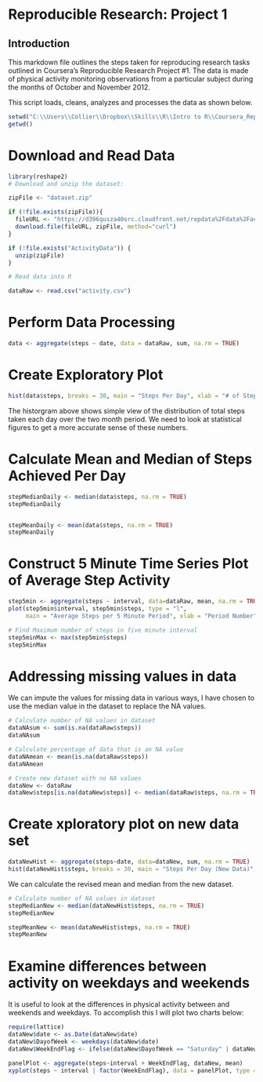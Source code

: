 # Reproducible Research: Project 1

## Introduction
This markdown file outlines the steps taken for reproducing research tasks outlined in Coursera's Reproducible Research Project #1.  The data is made of physical activity monitoring observations from a particular subject during the months of October and November 2012.

This script loads, cleans, analyzes and processes the data as shown below.


```r
setwd("C:\\Users\\Collier\\Dropbox\\Skills\\R\\Intro to R\\Coursera_ReproducibleResearch\\Project1")
getwd()
```


# Download and Read Data
```r
library(reshape2)
# Download and unzip the dataset:

zipFile <- "dataset.zip"

if (!file.exists(zipFile)){
  fileURL <- "https://d396qusza40orc.cloudfront.net/repdata%2Fdata%2Factivity.zip"
  download.file(fileURL, zipFile, method="curl")
} 

if (!file.exists("ActivityData")) { 
  unzip(zipFile) 
}

# Read data into R

dataRaw <- read.csv("activity.csv")
```

# Perform Data Processing
```r
data <- aggregate(steps ~ date, data = dataRaw, sum, na.rm = TRUE)
```

# Create Exploratory Plot
```r
hist(data$steps, breaks = 30, main = "Steps Per Day", xlab = "# of Steps", ylab = "Frequency Achieved")
```

The historgram above shows simple view of the distribution of total steps taken each day over the two month period.  We need to look at statistical figures to get a more accurate sense of these numbers.

# Calculate Mean and Median of Steps Achieved Per Day
```r
stepMedianDaily <- median(data$steps, na.rm = TRUE)
stepMedianDaily


stepMeanDaily <- mean(data$steps, na.rm = TRUE)
stepMeanDaily
```

# Construct 5 Minute Time Series Plot of Average Step Activity
```r
step5min <- aggregate(steps ~ interval, data=dataRaw, mean, na.rm = TRUE)
plot(step5min$interval, step5min$steps, type = "l", 
     main = "Average Steps per 5 Minute Period", xlab = "Period Number",ylab="# of Steps")

# Find Maximum number of steps in five minute interval
step5minMax <- max(step5min$steps)
step5minMax
```

# Addressing missing values in data
We can impute the values for missing data in various ways, I have chosen to use the median value in the dataset to replace the NA values.
```r
# Calculate number of NA values in dataset
dataNAsum <- sum(is.na(dataRaw$steps))
dataNAsum

# Calculate percentage of data that is an NA value
dataNAmean <- mean(is.na(dataRaw$steps))
dataNAmean

# Create new dataset with no NA values
dataNew <- dataRaw
dataNew$steps[is.na(dataNew$steps)] <- median(dataRaw$steps, na.rm = TRUE)
```

# Create xploratory plot on new data set
```r
dataNewHist <- aggregate(steps~date, data=dataNew, sum, na.rm = TRUE)
hist(dataNewHist$steps, breaks = 30, main = "Steps Per Day (New Data)", xlab = "# of Steps",     ylab = "Frequency Achieved")
```

We can calculate the revised mean and median from the new dataset.
```r
# Calculate number of NA values in dataset
stepMedianNew <- median(dataNewHist$steps, na.rm = TRUE)
stepMedianNew

stepMeanNew <- mean(dataNewHist$steps, na.rm = TRUE)
stepMeanNew
```

# Examine differences between activity on weekdays and weekends
It is useful to look at the differences in physical activity between and weekends and weekdays.  To accomplish this I will plot two charts below:
```r
require(lattice)
dataNew$date <- as.Date(dataNew$date)
dataNew$DayofWeek <- weekdays(dataNew$date)
dataNew$WeekEndFlag <- ifelse(dataNew$DayofWeek == "Saturday" | dataNew$DayofWeek == "Sunday",   "Weekend", "Weekday")

panelPlot <- aggregate(steps~interval + WeekEndFlag, dataNew, mean)
xyplot(steps ~ interval | factor(WeekEndFlag), data = panelPlot, type = "l", aspect = 1/4)

```